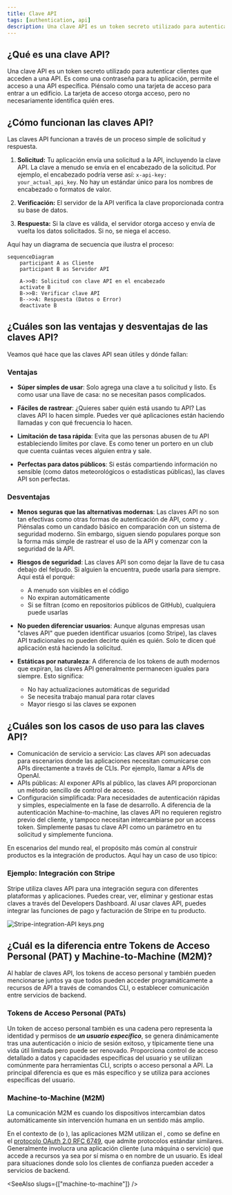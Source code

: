 ```yaml
---
title: Clave API
tags: [authentication, api]
description: Una clave API es un token secreto utilizado para autenticar clientes que acceden a una API. Verifica la identidad y controla el acceso a recursos específicos, comúnmente utilizada en comunicaciones de servidor a servidor o acceso a datos públicos.
---
```


## ¿Qué es una clave API?

Una clave API es un token secreto utilizado para autenticar clientes que acceden a una API. Es como una contraseña para tu aplicación, permite el acceso a una API específica. Piénsalo como una tarjeta de acceso para entrar a un edificio. La tarjeta de acceso otorga acceso, pero no necesariamente identifica quién eres.

## ¿Cómo funcionan las claves API?

Las claves API funcionan a través de un proceso simple de solicitud y respuesta.

1. **Solicitud:** Tu aplicación envía una solicitud a la API, incluyendo la clave API. La clave a menudo se envía en el encabezado de la solicitud. Por ejemplo, el encabezado podría verse así: `x-api-key: your_actual_api_key`. No hay un estándar único para los nombres de encabezado o formatos de valor.

2. **Verificación:** El servidor de la API verifica la clave proporcionada contra su base de datos.

3. **Respuesta:** Si la clave es válida, el servidor otorga acceso y envía de vuelta los datos solicitados. Si no, se niega el acceso.

Aquí hay un diagrama de secuencia que ilustra el proceso:

```mermaid
sequenceDiagram
    participant A as Cliente
    participant B as Servidor API

    A->>B: Solicitud con clave API en el encabezado
    activate B
    B->>B: Verificar clave API
    B-->>A: Respuesta (Datos o Error)
    deactivate B
```

## ¿Cuáles son las ventajas y desventajas de las claves API?

Veamos qué hace que las claves API sean útiles y dónde fallan:

### Ventajas

- **Súper simples de usar**: Solo agrega una clave a tu solicitud y listo. Es como usar una llave de casa: no se necesitan pasos complicados.

- **Fáciles de rastrear**: ¿Quieres saber quién está usando tu API? Las claves API lo hacen simple. Puedes ver qué aplicaciones están haciendo llamadas y con qué frecuencia lo hacen.

- **Limitación de tasa rápida**: Evita que las personas abusen de tu API estableciendo límites por clave. Es como tener un portero en un club que cuenta cuántas veces alguien entra y sale.

- **Perfectas para datos públicos**: Si estás compartiendo información no sensible (como datos meteorológicos o estadísticas públicas), las claves API son perfectas.

### Desventajas

- **Menos seguras que las alternativas modernas**: Las claves API no son tan efectivas como otras formas de autenticación de API, como <Ref slug="oauth-2.0" /> y <Ref slug="jwt" />. Piénsalas como un candado básico en comparación con un sistema de seguridad moderno. Sin embargo, siguen siendo populares porque son la forma más simple de rastrear el uso de la API y comenzar con la seguridad de la API.

- **Riesgos de seguridad**: Las claves API son como dejar la llave de tu casa debajo del felpudo. Si alguien la encuentra, puede usarla para siempre. Aquí está el porqué:
  - A menudo son visibles en el código
  - No expiran automáticamente
  - Si se filtran (como en repositorios públicos de GitHub), cualquiera puede usarlas

- **No pueden diferenciar usuarios**: Aunque algunas empresas usan "claves API" que pueden identificar usuarios (como Stripe), las claves API tradicionales no pueden decirte quién es quién. Solo te dicen qué aplicación está haciendo la solicitud.

- **Estáticas por naturaleza**: A diferencia de los tokens de auth modernos que expiran, las claves API generalmente permanecen iguales para siempre. Esto significa:
  - No hay actualizaciones automáticas de seguridad
  - Se necesita trabajo manual para rotar claves
  - Mayor riesgo si las claves se exponen

## ¿Cuáles son los casos de uso para las claves API?

- Comunicación de servicio a servicio: Las claves API son adecuadas para escenarios donde las aplicaciones necesitan comunicarse con APIs directamente a través de CLIs. Por ejemplo, llamar a APIs de OpenAI.
- APIs públicas: Al exponer APIs al público, las claves API proporcionan un método sencillo de control de acceso.
- Configuración simplificada: Para necesidades de autenticación rápidas y simples, especialmente en la fase de desarrollo. A diferencia de la autenticación Machine-to-machine, las claves API no requieren registro previo del cliente, y tampoco necesitan intercambiarse por un access token. Simplemente pasas tu clave API como un parámetro en tu solicitud y simplemente funciona.

En escenarios del mundo real, el propósito más común al construir productos es la integración de productos. Aquí hay un caso de uso típico:

### Ejemplo: Integración con Stripe

Stripe utiliza claves API para una integración segura con diferentes plataformas y aplicaciones. Puedes crear, ver, eliminar y gestionar estas claves a través del Developers Dashboard. Al usar claves API, puedes integrar las funciones de pago y facturación de Stripe en tu producto.

![Stripe-integration-API keys.png](https://uploads.strapi.logto.io/Stripe_integration_API_keys_cb6a2bc679.png)

## ¿Cuál es la diferencia entre Tokens de Acceso Personal (PAT) y Machine-to-Machine (M2M)?

Al hablar de claves API, los tokens de acceso personal y <Ref slug="machine-to-machine" /> también pueden mencionarse juntos ya que todos pueden acceder programáticamente a recursos de API a través de comandos CLI, o establecer comunicación entre servicios de backend.

### Tokens de Acceso Personal (PATs)

Un token de acceso personal también es una cadena pero representa la identidad y permisos de ***un usuario específico***, se genera dinámicamente tras una autenticación o inicio de sesión exitoso, y típicamente tiene una vida útil limitada pero puede ser renovado. Proporciona control de acceso detallado a datos y capacidades específicas del usuario y se utilizan comúnmente para herramientas CLI, scripts o acceso personal a API. La principal diferencia es que es más específico y se utiliza para acciones específicas del usuario.

### Machine-to-Machine (M2M)

La comunicación M2M es cuando los dispositivos intercambian datos automáticamente sin intervención humana en un sentido más amplio.

En el contexto de <Ref slug="openid-connect" /> (o <Ref slug="oauth-2.0" />), las aplicaciones M2M utilizan el <Ref slug="client-credentials-flow" />, como se define en el [protocolo OAuth 2.0 RFC 6749](https://datatracker.ietf.org/doc/html/rfc6749), que admite protocolos estándar similares. Generalmente involucra una aplicación cliente (una máquina o servicio) que accede a recursos ya sea por sí misma o en nombre de un usuario. Es ideal para situaciones donde solo los clientes de confianza pueden acceder a servicios de backend.

<SeeAlso slugs={["machine-to-machine"]} />